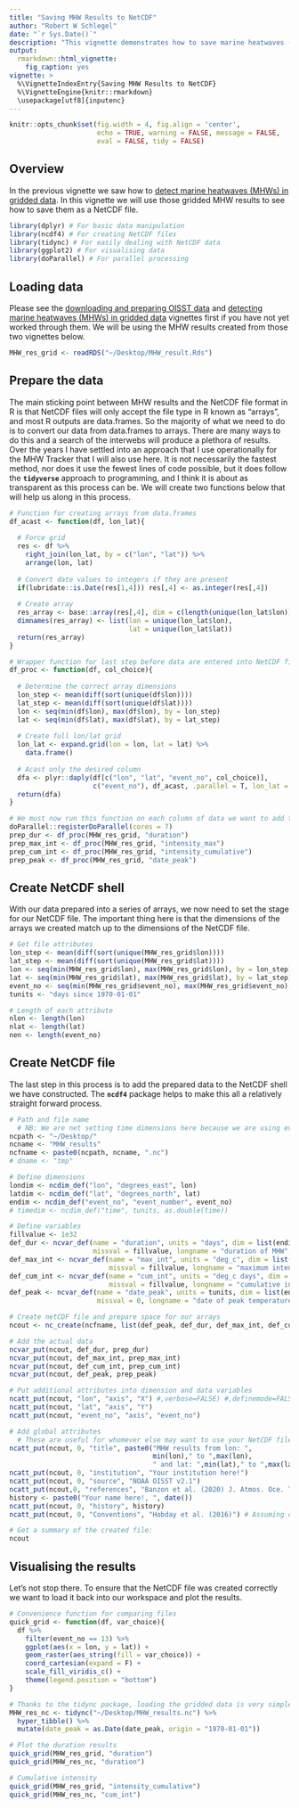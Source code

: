 ```yaml
---
title: "Saving MHW Results to NetCDF"
author: "Robert W Schlegel"
date: "`r Sys.Date()`"
description: "This vignette demonstrates how to save marine heatwaves (MHWs) detected from gridded data as a NetCDF file."
output: 
  rmarkdown::html_vignette:
    fig_caption: yes
vignette: >
  %\VignetteIndexEntry{Saving MHW Results to NetCDF}
  %\VignetteEngine{knitr::rmarkdown}
  \usepackage[utf8]{inputenc}
---
```


```r
knitr::opts_chunk$set(fig.width = 4, fig.align = 'center',
                      echo = TRUE, warning = FALSE, message = FALSE, 
                      eval = FALSE, tidy = FALSE)
```

## Overview

In the previous vignette we saw how to [detect marine heatwaves (MHWs) in gridded data](https://robwschlegel.github.io/heatwaveR/articles/gridded_event_detection.html). In this vignette we will use those gridded MHW results to see how to save them as a NetCDF file.

```r
library(dplyr) # For basic data manipulation
library(ncdf4) # For creating NetCDF files
library(tidync) # For easily dealing with NetCDF data
library(ggplot2) # For visualising data
library(doParallel) # For parallel processing
```

## Loading data

Please see the [downloading and preparing OISST data](https://robwschlegel.github.io/heatwaveR/articles/OISST_preparation.html) and [detecting marine heatwaves (MHWs) in gridded data](https://robwschlegel.github.io/heatwaveR/articles/gridded_event_detection.html) vignettes first if you have not yet worked through them. We will be using the MHW results created from those two vignettes below. 

```r
MHW_res_grid <- readRDS("~/Desktop/MHW_result.Rds")
```

## Prepare the data

The main sticking point between MHW results and the NetCDF file format in R is that NetCDF files will only accept the file type in R known as "arrays", and most R outputs are data.frames. So the majority of what we need to do is to convert our data from data.frames to arrays. There are many ways to do this and a search of the interwebs will produce a plethora of results. Over the years I have settled into an approach that I use operationally for the MHW Tracker that I will also use here. It is not necessarily the fastest method, nor does it use the fewest lines of code possible, but it does follow the **`tidyverse`** approach to programming, and I think it is about as transparent as this process can be. We will create two functions below that will help us along in this process.

```r
# Function for creating arrays from data.frames
df_acast <- function(df, lon_lat){
  
  # Force grid
  res <- df %>%
    right_join(lon_lat, by = c("lon", "lat")) %>%
    arrange(lon, lat)
  
  # Convert date values to integers if they are present
  if(lubridate::is.Date(res[1,4])) res[,4] <- as.integer(res[,4])
  
  # Create array
  res_array <- base::array(res[,4], dim = c(length(unique(lon_lat$lon)), length(unique(lon_lat$lat))))
  dimnames(res_array) <- list(lon = unique(lon_lat$lon),
                              lat = unique(lon_lat$lat))
  return(res_array)
}

# Wrapper function for last step before data are entered into NetCDF files
df_proc <- function(df, col_choice){
  
  # Determine the correct array dimensions
  lon_step <- mean(diff(sort(unique(df$lon))))
  lat_step <- mean(diff(sort(unique(df$lat))))
  lon <- seq(min(df$lon), max(df$lon), by = lon_step)
  lat <- seq(min(df$lat), max(df$lat), by = lat_step)
  
  # Create full lon/lat grid
  lon_lat <- expand.grid(lon = lon, lat = lat) %>% 
    data.frame()
  
  # Acast only the desired column
  dfa <- plyr::daply(df[c("lon", "lat", "event_no", col_choice)], 
                     c("event_no"), df_acast, .parallel = T, lon_lat = lon_lat)
  return(dfa)
}

# We must now run this function on each column of data we want to add to the NetCDF file
doParallel::registerDoParallel(cores = 7)
prep_dur <- df_proc(MHW_res_grid, "duration")
prep_max_int <- df_proc(MHW_res_grid, "intensity_max")
prep_cum_int <- df_proc(MHW_res_grid, "intensity_cumulative")
prep_peak <- df_proc(MHW_res_grid, "date_peak")
```

## Create NetCDF shell

With our data prepared into a series of arrays, we now need to set the stage for our NetCDF file. The important thing here is that the dimensions of the arrays we created match up to the dimensions of the NetCDF file.

```r
# Get file attributes
lon_step <- mean(diff(sort(unique(MHW_res_grid$lon))))
lat_step <- mean(diff(sort(unique(MHW_res_grid$lat))))
lon <- seq(min(MHW_res_grid$lon), max(MHW_res_grid$lon), by = lon_step)
lat <- seq(min(MHW_res_grid$lat), max(MHW_res_grid$lat), by = lat_step)
event_no <- seq(min(MHW_res_grid$event_no), max(MHW_res_grid$event_no), by = 1)
tunits <- "days since 1970-01-01"

# Length of each attribute
nlon <- length(lon)
nlat <- length(lat)
nen <- length(event_no)
```

## Create NetCDF file

The last step in this process is to add the prepared data to the NetCDF shell we have constructed. The **`ncdf4`** package helps to make this all a relatively straight forward process.

```r
# Path and file name
  # NB: We are net setting time dimensions here because we are using event_no as our "time" dimension
ncpath <- "~/Desktop/"
ncname <- "MHW_results"
ncfname <- paste0(ncpath, ncname, ".nc")
# dname <- "tmp"

# Define dimensions
londim <- ncdim_def("lon", "degrees_east", lon)
latdim <- ncdim_def("lat", "degrees_north", lat)
endim <- ncdim_def("event_no", "event_number", event_no)
# timedim <- ncdim_def("time", tunits, as.double(time))

# Define variables
fillvalue <- 1e32
def_dur <- ncvar_def(name = "duration", units = "days", dim = list(endim, latdim, londim), 
                     missval = fillvalue, longname = "duration of MHW", prec = "double")
def_max_int <- ncvar_def(name = "max_int", units = "deg_c", dim = list(endim, latdim, londim), 
                         missval = fillvalue, longname = "maximum intensity during MHW", prec = "double")
def_cum_int <- ncvar_def(name = "cum_int", units = "deg_c days", dim = list(endim, latdim, londim), 
                         missval = fillvalue, longname = "cumulative intensity during MHW", prec = "double")
def_peak <- ncvar_def(name = "date_peak", units = tunits, dim = list(endim, latdim, londim),
                      missval = 0, longname = "date of peak temperature anomaly during MHW", prec = "integer")

# Create netCDF file and prepare space for our arrays
ncout <- nc_create(ncfname, list(def_peak, def_dur, def_max_int, def_cum_int), force_v4 = TRUE)

# Add the actual data
ncvar_put(ncout, def_dur, prep_dur)
ncvar_put(ncout, def_max_int, prep_max_int)
ncvar_put(ncout, def_cum_int, prep_cum_int)
ncvar_put(ncout, def_peak, prep_peak)

# Put additional attributes into dimension and data variables
ncatt_put(ncout, "lon", "axis", "X") #,verbose=FALSE) #,definemode=FALSE)
ncatt_put(ncout, "lat", "axis", "Y")
ncatt_put(ncout, "event_no", "axis", "event_no")

# Add global attributes
  # These are useful for whomever else may want to use your NetCDF file
ncatt_put(ncout, 0, "title", paste0("MHW results from lon: ",
                                    min(lon)," to ",max(lon),
                                    " and lat: ",min(lat)," to ",max(lat)))
ncatt_put(ncout, 0, "institution", "Your institution here!")
ncatt_put(ncout, 0, "source", "NOAA OISST v2.1")
ncatt_put(ncout,0, "references", "Banzon et al. (2020) J. Atmos. Oce. Tech. 37:341-349")
history <- paste0("Your name here!, ", date())
ncatt_put(ncout, 0, "history", history)
ncatt_put(ncout, 0, "Conventions", "Hobday et al. (2016)") # Assuming one has used the Hobday definition

# Get a summary of the created file:
ncout
```

## Visualising the results

Let's not stop there. To ensure that the NetCDF file was created correctly we want to load it back into our workspace and plot the results.

```r
# Convenience function for comparing files
quick_grid <- function(df, var_choice){
  df %>% 
    filter(event_no == 13) %>% 
    ggplot(aes(x = lon, y = lat)) +
    geom_raster(aes_string(fill = var_choice)) +
    coord_cartesian(expand = F) +
    scale_fill_viridis_c() +
    theme(legend.position = "bottom")
}

# Thanks to the tidync package, loading the gridded data is very simple
MHW_res_nc <- tidync("~/Desktop/MHW_results.nc") %>% 
  hyper_tibble() %>% 
  mutate(date_peak = as.Date(date_peak, origin = "1970-01-01"))

# Plot the duration results
quick_grid(MHW_res_grid, "duration")
quick_grid(MHW_res_nc, "duration")

# Cumulative intensity
quick_grid(MHW_res_grid, "intensity_cumulative")
quick_grid(MHW_res_nc, "cum_int")
```

